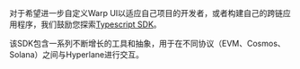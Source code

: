 对于希望进一步自定义Warp UI以适应自己项目的开发者，或者构建自己的跨链应用程序，我们鼓励您探索[Typescript SDK](https://github.com/hyperlane-xyz/hyperlane-monorepo/tree/main/typescript/sdk)。

该SDK包含一系列不断增长的工具和抽象，用于在不同协议（EVM、Cosmos、Solana）之间与Hyperlane进行交互。
